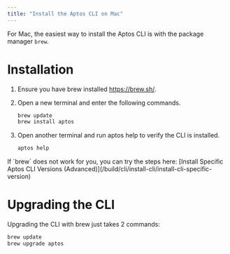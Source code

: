 ```yaml
---
title: "Install the Aptos CLI on Mac"
---
```









For Mac, the easiest way to install the Aptos CLI is with the package manager `brew`.

# Installation



<Steps>

1. Ensure you have brew installed https://brew.sh/.

2. Open a new terminal and enter the following commands.

   ```bash filename="Terminal"
   brew update
   brew install aptos
   ```

3. Open another terminal and run aptos help to verify the CLI is installed.

   ```bash filename="Terminal"
   aptos help
   ```

</Steps>



<Aside type="caution">
  If `brew` does not work for you, you can try the steps here: [Install Specific Aptos CLI Versions (Advanced)](/build/cli/install-cli/install-cli-specific-version)
</Aside>

# Upgrading the CLI

Upgrading the CLI with brew just takes 2 commands:

```bash filename="Terminal"
brew update
brew upgrade aptos
```
